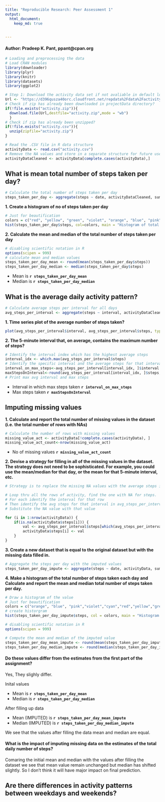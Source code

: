 ```yaml
---
title: "Reproducible Research: Peer Assessment 1"
output: 
  html_document:
    keep_md: true
 
 
---
```

#### Author: Pradeep K. Pant, ppant@cpan.org
```r
# Loading and preprocessing the data
# Load CRAN modules 
library(downloader)
library(plyr)
library(knitr)
library(datasets)
library(ggplot2)

# Step 1: Download the activity data set if not avaliable in default location
Url <- "https://d396qusza40orc.cloudfront.net/repdata%2Fdata%2Factivity.zip"
# Check if zip has already been downloaded in projectData directory?
if(!file.exists("activity.zip")){
  download.file(Url,destfile="activity.zip",mode = "wb")
  }
# Check if zip has already been unzipped?
if(!file.exists("activity.csv")){
  unzip(zipfile="activity.zip")
}

# Read the .CSV file in R data structure 
activityData <- read.csv("activity.csv")
# Remove the NA values and store in a separate structure for future use
activityDataCleaned <- activityData[complete.cases(activityData),]
```
## What is mean total number of steps taken per day?
```r
# Calculate the total number of steps taken per day
steps_taken_per_day <- aggregate(steps ~ date, activityDataCleaned, sum)
```
**1. Create a histogram of no of steps taken per day**
```r
# Just for beautification
colors = c("red", "yellow", "green", "violet", "orange", "blue", "pink", "cyan") 
hist(steps_taken_per_day$steps, col=colors, main = "Histogram of total number of steps taken per day", xlab = "Steps taken per day")
```

**2. Calculate the mean and median of the total number of steps taken per day**
```r
# disabling scientific notation in R
options(scipen = 999)
# calculate mean and median values
steps_taken_per_day_mean <- round(mean(steps_taken_per_day$steps))
steps_taken_per_day_median <- median(steps_taken_per_day$steps)
```
* Mean is **`r steps_taken_per_day_mean`**
* Median is **`r steps_taken_per_day_median`**


## What is the average daily activity pattern?
```r
# Calculate average steps per interval for all days 
avg_steps_per_interval <- aggregate(steps ~ interval, activityDataCleaned , mean)

```

**1. Time series plot of the average number of steps taken?**

```r
plot(avg_steps_per_interval$interval, avg_steps_per_interval$steps, type='l', col=1, main="Average number of steps by Interval", xlab="Time Intervals", ylab="Average number of steps")
```

**2. The 5-minute interval that, on average, contains the maximum number of steps?**
```r
# Identify the interval index which has the highest average steps
interval_idx <- which.max(avg_steps_per_interval$steps)
# Identify the specific interval and the average steps for that interval
interval_on_max_steps<-avg_steps_per_interval[interval_idx, ]$interval
maxStepsOnInterval<-round(avg_steps_per_interval[interval_idx, ]$steps, digits = 1)
# Print max avg interval and max steps
```
* Interval in which max steps taken **`r interval_on_max_steps`**
* Max steps taken **`r maxStepsOnInterval`**

## Imputing missing values
**1. Calculate and report the total number of missing values in the dataset (i.e. the total number of rows with NAs)**
```r
# Calculate the number of rows with missing values
missing_value_act <- activityData[!complete.cases(activityData), ]
missing_value_act_count<-nrow(missing_value_act)
```

* No of missing values **`r missing_value_act_count`**

**2. Devise a strategy for filling in all of the missing values in the dataset. The strategy does not need to be sophisticated. For example, you could use the mean/median for that day, or the mean for that 5-minute interval, etc.  **
```r
# Strategy is to replace the missing NA values with the average steps in that interval across all the days

# Loop thru all the rows of activity, find the one with NA for steps. 
# For each identify the interval for that row
# Then identify the avg steps for that interval in avg_steps_per_interval
# Substitute the NA value with that value

for (i in 1:nrow(activityData)) {
    if(is.na(activityData$steps[i])) {
        val <- avg_steps_per_interval$steps[which(avg_steps_per_interval$interval == activityData$interval[i])]
        activityData$steps[i] <- val 
    }
}
```
**3. Create a new dataset that is equal to the original dataset but with the missing data filled in.**
```r
# Aggregate the steps per day with the imputed values
steps_taken_per_day_impute <- aggregate(steps ~ date, activityData, sum)
```

**4. Make a histogram of the total number of steps taken each day and Calculate and report the mean and median total number of steps taken per day.**

```r
# Draw a histogram of the value 
# Just for beautification
colors = c("orange", "blue", "pink","violet","cyan","red","yellow","green") 
# create historgram
hist(steps_taken_per_day_impute$steps, col = colors, main = "Histogram of total number of steps taken per day (IMPUTED)", xlab = "Steps per day")

# disabling scientific notation in R
options(scipen = 999)

# Compute the mean and median of the imputed value
steps_taken_per_day_mean_impute <- round(mean(steps_taken_per_day_impute$steps))
steps_taken_per_day_median_impute <- round(median(steps_taken_per_day_impute$steps))
```  

#### Do these values differ from the estimates from the first part of the assignment? 

Yes, They slighly differ.

Inital values

* Mean is **`r steps_taken_per_day_mean`**
* Median is **`r steps_taken_per_day_median`**

After filling up data

* Mean (IMPUTED) is **`r steps_taken_per_day_mean_impute`**
* Median (IMPUTED) is **`r steps_taken_per_day_median_impute`**

We see that the values after filling the data mean and median are equal.  


#### What is the impact of imputing missing data on the estimates of the total daily number of steps?
Comaring the initial mean and median with the values after filling the dataset we see that mean value remain unchanged but median has shifted slightly. So I don't think it will have major impact on final prediction.


## Are there differences in activity patterns between weekdays and weekends?



